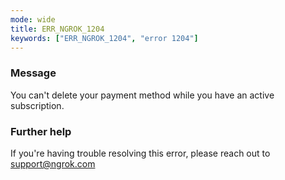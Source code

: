 ```yaml
---
mode: wide
title: ERR_NGROK_1204
keywords: ["ERR_NGROK_1204", "error 1204"]
---
```


### Message

You can't delete your payment method while you have an active subscription.

### Further help

If you're having trouble resolving this error, please reach out to [support@ngrok.com](mailto:support@ngrok.com?subject=Help%20with%20ERR_NGROK_1204)
